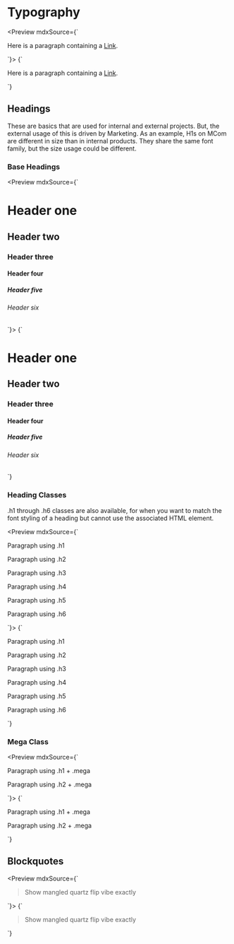 
<Meta title="Foundation|Typography" />

# Typography

<Preview mdxSource={`
  <p>
    Here is a paragraph containing a <a href="https://example.org">Link</a>.
  </p>
`}>
  <Story name="General" height="250px">
    {`
      <p>
        Here is a paragraph containing a <a href="https://example.org">Link</a>.
      </p>
    `}
  </Story>
</Preview>

## Headings

These are basics that are used for internal and external projects. But, the external usage of this is driven by Marketing. As an example, H1s on MCom are different in size than in internal products. They share the same font family, but the size usage could be different.

### Base Headings

<Preview mdxSource={`
  <h1>Header one</h1>
  <h2>Header two</h2>
  <h3>Header three</h3>
  <h4>Header four</h4>
  <h5>Header five</h5>
  <h6>Header six</h6>
`}>
  <Story name="Base Headings" height="250px">
    {`
      <h1>Header one</h1>
      <h2>Header two</h2>
      <h3>Header three</h3>
      <h4>Header four</h4>
      <h5>Header five</h5>
      <h6>Header six</h6>
    `}
  </Story>
</Preview>

### Heading Classes

.h1 through .h6 classes are also available, for when you want to match the font styling of a heading but cannot use the associated HTML element.

<Preview mdxSource={`
  <p class="h1">Paragraph using .h1</p>
  <p class="h2">Paragraph using .h2</p>
  <p class="h3">Paragraph using .h3</p>
  <p class="h4">Paragraph using .h4</p>
  <p class="h5">Paragraph using .h5</p>
  <p class="h6">Paragraph using .h6</p>
`}>
  <Story name="Heading Classes" height="200px">
    {`
      <p class="h1">Paragraph using .h1</p>
      <p class="h2">Paragraph using .h2</p>
      <p class="h3">Paragraph using .h3</p>
      <p class="h4">Paragraph using .h4</p>
      <p class="h5">Paragraph using .h5</p>
      <p class="h6">Paragraph using .h6</p>
    `}
  </Story>
</Preview>

### Mega Class

<Preview mdxSource={`
  <p class="h1 mega">Paragraph using .h1 + .mega</p>
  <p class="h2 mega">Paragraph using .h2 + .mega</p>
`}>
  <Story name="Mega Class" height="140px">
    {`
      <p class="h1 mega">Paragraph using .h1 + .mega</p>
      <p class="h2 mega">Paragraph using .h2 + .mega</p>
    `}
  </Story>
</Preview>

## Blockquotes

<Preview mdxSource={`
  <blockquote>
    <p class="blockquote">Show mangled quartz flip vibe exactly</p>
  </blockquote>
`}>
  <Story name="Blockquote" height="100px">
    {`
      <blockquote>
        <p class="blockquote">Show mangled quartz flip vibe exactly</p>
      </blockquote>
    `}
  </Story>
</Preview>
